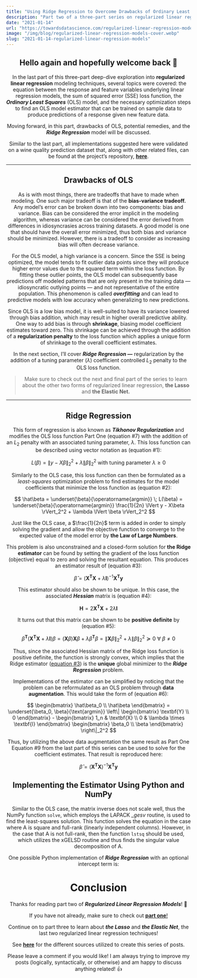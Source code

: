 ```yaml
---
title: "Using Ridge Regression to Overcome Drawbacks of Ordinary Least Squares (OLS)"
description: "Part two of a three-part series on regularized linear regression"
date: "2021-01-14"
url: "https://towardsdatascience.com/regularized-linear-regression-models-44572e79a1b5"
image: "/img/blog/regularized-linear-regression-models-cover.webp"
slug: "2021-01-14-regularized-linear-regression-models"
---
```


<Header
  kicker="Regularized Linear Regression Models"
  title="Using Ridge Regression to Overcome Drawbacks of Ordinary Least Squares (OLS)"
  subTitle="Weaknesses of OLS, Optimization to Obtain the Ridge Model Estimator, and an Implementation in Python Using Numpy"
  date="2021-01-14"
  imgSrc="/img/blog/regularized-linear-regression-models-cover.webp"
  imgAlt="Blog post cover image"
  caption="Model Coefficient Value Changes With Growing Regularization Penalty Values"
/>


## Hello again and hopefully welcome back 👋

In <Link href="/blog/2021-01-13-regularized-linear-regression-models">the last part</Link> of this three-part deep-dive exploration into **regularized linear regression** modeling techniques, several topics were covered: the equation between the response and feature variables underlying linear regression models, the sum of squared error (SSE) loss function, the **_Ordinary Least Squares_** (OLS) model, and the necessary optimization steps to find an OLS model estimator that can be trained on sample data to produce predictions of a response given new feature data.

Moving forward, in this part, drawbacks of OLS, potential remedies, and the **_Ridge Regression_** model will be discussed.

Similar to the last part, all implementations suggested here were validated on a wine quality prediction dataset that, along with other related files, can be found at the project’s repository, [**here**](http://github.com/wyattowalsh/regularized-linear-regression-deep-dive).

---

## Drawbacks of OLS

As is with most things, there are tradeoffs that have to made when modeling. One such major tradeoff is that of the **bias-variance tradeoff.** Any model’s error can be broken down into two components: bias and variance. Bias can be considered the error implicit in the modeling algorithm, whereas variance can be considered the error derived from differences in idiosyncrasies across training datasets. A good model is one that should have the overall error minimized, thus both bias and variance should be minimized. However, there is a tradeoff to consider as increasing bias will often decrease variance.

For the OLS model, a high variance is a concern. Since the SSE is being optimized, the model tends to fit outlier data points since they will produce higher error values due to the squared term within the loss function. By fitting these outlier points, the OLS model can subsequently base predictions off modeled patterns that are only present in the training data — idiosyncratic outlying points — and not representative of the entire population. This phenomenon is called **_overfitting_** and can lead to predictive models with low accuracy when generalizing to new predictions.

Since OLS is a low bias model, it is well-suited to have its variance lowered through bias addition, which may result in higher overall predictive ability. One way to add bias is through **shrinkage**, biasing model coefficient estimates toward zero. This shrinkage can be achieved through the addition of a **regularization penalty** to the loss function which applies a unique form of shrinkage to the overall coefficient estimates.

In the next section, I’ll cover **_Ridge Regression_ —** regularization by the addition of a tuning parameter ($\lambda$) coefficient controlled $L_2$ penalty to the OLS loss function.

> Make sure to check out the next and <Link href="/blog/2021-01-15-regularized-linear-regression-models">final part of the series</Link> to learn about the other two forms of regularized linear regression, **the Lasso** and **the Elastic Net.**

---

## Ridge Regression

This form of regression is also known as **_Tikhonov Regularization_** and modifies the OLS loss function <Link href="/blog/2021-01-13-regularized-linear-regression-models#eq7">Part One (equation #7)</Link> with the addition of an $L_2$ penalty with an associated tuning parameter, $\lambda$. This loss function can be described using vector notation as <a id="eq1"></a>(equation #1):

$$
L(\beta) = \lVert y - X\beta \rVert_2^2 + \lambda \lVert \beta \rVert_2^2 \text{ with tuning parameter } \lambda \geq 0
$$

Similarly to the OLS case, this loss function can then be formulated as a _least-squares_ optimization problem to find estimates for the model coefficients that minimize the loss function as <a id="eq2"></a>(equation #2):

$$
\hat\beta = \underset{\beta}{\operatorname{argmin}} \; L(\beta) = \underset{\beta}{\operatorname{argmin}} \frac{1}{2n} \lVert y - X\beta \rVert_2^2 + \lambda \lVert \beta \rVert_2^2
$$

Just like the OLS case, a $\frac{1}{2n}$ term is added in order to simply solving the gradient and allow the objective function to converge to the expected value of the model error by **the Law of Large Numbers**.

This problem is also unconstrained and a closed-form solution for **the Ridge estimator** can be found by setting the gradient of the loss function (objective) equal to zero and solving the resultant equation. This produces an estimator result of <a id="eq3"></a>(equation #3):

$$
\hat\beta = (\textbf{X}^{\textbf{T}}\textbf{X} + \lambda \textbf{I})^{-1}\textbf{X}^{\textbf{T}}\textbf{y}
$$

This estimator should also be shown to be unique. In this case, the associated **_Hessian_** matrix is <a id="eq4"></a>(equation #4):

$$
\textbf{H} = 2\textbf{X}^{\textbf{T}}\textbf{X} + 2\lambda \textbf{I}
$$

It turns out that this matrix can be shown to be **positive definite** by <a id="eq5"></a>(equation #5):

$$
\beta^{\textbf{T}}(\textbf{X}^{\textbf{T}}\textbf{X} + \lambda \textbf{I})\beta = (\textbf{X}\beta)\textbf{X}\beta + \lambda \beta^{\textbf{T}}\beta = \lVert \textbf{X}\beta \rVert_2^2 + \lambda \lVert \beta \rVert_2^2 \succeq 0 \: \forall \: \beta \neq 0
$$

Thus, since the associated Hessian matrix of the Ridge loss function is positive definite, the function is strongly convex, which implies that the Ridge estimator ([equation #3](#eq3)) is the **unique** global minimizer to the **_Ridge Regression_** problem.

Implementations of the estimator can be simplified by noticing that the problem can be reformulated as an OLS problem through **data augmentation**. This would take the form of <a id="eq6"></a>(equation #6):

$$
\begin{bmatrix} \hat\beta_0 \\ \hat\beta \end{bmatrix} = \underset{\beta_0, \beta}{\text{argmin}} \left\| \begin{bmatrix} \textbf{Y} \\ 0 \end{bmatrix} - \begin{bmatrix} 1_n & \textbf{X} \\ 0 & \lambda \times \textbf{I} \end{bmatrix} \begin{bmatrix} \beta_0 \\ \beta \end{bmatrix} \right\|_2^2
$$

Thus, by utilizing the above data augmentation the same result as <Link href="/blog/2021-01-13-regularized-linear-regression-models#eq9">Part One Equation #9 from the last part of this series</Link> can be used to solve for the coefficient estimates. That result is reproduced here:

$$
\hat\beta = (\textbf{X}^{\textbf{T}}\textbf{X})^{-1}\textbf{X}^{\textbf{T}}\textbf{y}
$$

## Implementing the Estimator Using Python and NumPy

Similar to the OLS case, the matrix inverse does not scale well, thus the NumPy function `solve`, which employs the LAPACK _\_gesv_ routine, is used to find the least-squares solution. This function solves the equation in the case where A is square and full-rank (linearly independent columns). However, in the case that A is not full-rank, then the function `lstsq` should be used, which utilizes the xGELSD routine and thus finds the singular value decomposition of A.

One possible Python implementation of **_Ridge Regression_** with an optional intercept term is:

# Conclusion

Thanks for reading part two of **_Regularized Linear Regression Models_**! 🙌

If you have not already, make sure to check out [**part one**!](https://medium.com/regularized-linear-regression-models-57bbdce90a8c)

Continue on to <Link href="/blog/2021-01-15-regularized-linear-regression-models">part three</Link> to learn about **_the Lasso_** and **_the Elastic Net_**, the last two regularized linear regression techniques!

See [**here**](https://github.com/wyattowalsh/regularized-linear-regression-deep-dive/blob/master/SOURCES.md) for the different sources utilized to create this series of posts.

Please leave a comment if you would like! I am always trying to improve my posts (logically, syntactically, or otherwise) and am happy to discuss anything related! 👍
